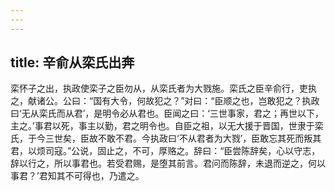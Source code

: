 ```yaml
---
---
---
```

title: 辛俞从栾氏出奔
---


栾怀子之出，执政使栾子之臣勿从，从栾氏者为大戮施。栾氏之臣辛俞行，吏执之，献诸公。公曰：“国有大令，何故犯之？”对曰：“臣顺之也，岂敢犯之？执政曰‘无从栾氏而从君’，是明令必从君也。臣闻之曰：‘三世事家，君之；再世以下，主之。’事君以死，事主以勤，君之明令也。自臣之祖，以无大援于晋国，世隶于栾氏，于今三世矣，臣故不敢不君。今执政曰‘不从君者为大戮’，臣敢忘其死而叛其君，以烦司寇。”公说，固止之，不可，厚赂之。辞曰：“臣尝陈辞矣，心以守志，辞以行之，所以事君也。若受君赐，是堕其前言。君问而陈辞，未退而逆之，何以事君？’君知其不可得也，乃遣之。

